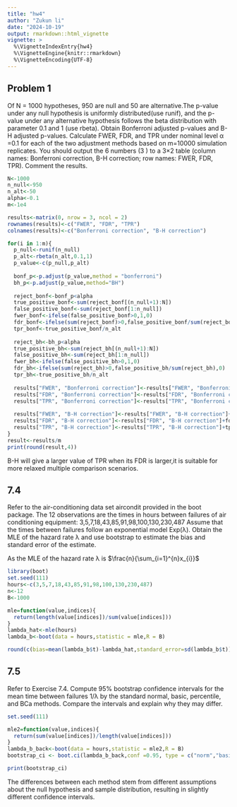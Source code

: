```yaml
---
title: "hw4"
author: "Zukun li"
date: "2024-10-19"
output: rmarkdown::html_vignette
vignette: >
  %\VignetteIndexEntry{hw4}
  %\VignetteEngine{knitr::rmarkdown}
  %\VignetteEncoding{UTF-8}
---
```


## Problem 1 

Of N = 1000 hypotheses, 950 are null and 50 are alternative.The p-value under any null hypothesis is uniformly distributed(use runif), and the p-value under any alternative hypothesis follows the beta distribution with parameter 0.1 and 1 (use rbeta). Obtain Bonferroni adjusted p-values and B-H adjusted p-values. Calculate FWER, FDR, and TPR under nominal level α =0.1 for each of the two adjustment methods based on m=10000 simulation replicates. You should output the 6 numbers (3 ) to a 3×2 table (column names: Bonferroni correction, B-H correction; row names: FWER, FDR, TPR). Comment the results.
```r
N<-1000
n_null<-950
n_alt<-50
alpha<-0.1
m<-1e4

results<-matrix(0, nrow = 3, ncol = 2)
rownames(results)<-c("FWER", "FDR", "TPR")
colnames(results)<-c("Bonferroni correction", "B-H correction")

for(i in 1:m){
  p_null<-runif(n_null)
  p_alt<-rbeta(n_alt,0.1,1)
  p_value<-c(p_null,p_alt)
  
  bonf_p<-p.adjust(p_value,method = "bonferroni")
  bh_p<-p.adjust(p_value,method="BH")
  
  reject_bonf<-bonf_p<alpha
  true_positive_bonf<-sum(reject_bonf[(n_null+1):N])
  false_positive_bonf<-sum(reject_bonf[1:n_null])
  fwer_bonf<-ifelse(false_positive_bonf>0,1,0)
  fdr_bonf<-ifelse(sum(reject_bonf)>0,false_positive_bonf/sum(reject_bonf),0)
  tpr_bonf<-true_positive_bonf/n_alt
  
  reject_bh<-bh_p<alpha
  true_positive_bh<-sum(reject_bh[(n_null+1):N])
  false_positive_bh<-sum(reject_bh[1:n_null])
  fwer_bh<-ifelse(false_positive_bh>0,1,0)
  fdr_bh<-ifelse(sum(reject_bh)>0,false_positive_bh/sum(reject_bh),0)
  tpr_bh<-true_positive_bh/n_alt
  
  results["FWER", "Bonferroni correction"]<-results["FWER", "Bonferroni correction"]+fwer_bonf
  results["FDR", "Bonferroni correction"]<-results["FDR", "Bonferroni correction"]+fdr_bonf
  results["TPR", "Bonferroni correction"]<-results["TPR", "Bonferroni correction"]+tpr_bonf
  
  results["FWER", "B-H correction"]<-results["FWER", "B-H correction"]+fwer_bh
  results["FDR", "B-H correction"]<-results["FDR", "B-H correction"]+fdr_bh
  results["TPR", "B-H correction"]<-results["TPR", "B-H correction"]+tpr_bh
}
result<-results/m
print(round(result,4))
```
B-H will give a larger value of TPR when its FDR is larger,it is suitable for more relaxed multiple comparison scenarios.

## 7.4
Refer to the air-conditioning data set aircondit provided in the boot package. The 12 observations are the times in hours between failures of air conditioning equipment:
3,5,7,18,43,85,91,98,100,130,230,487
Assume that the times between failures follow an exponential model Exp(λ). Obtain the MLE of the hazard rate λ and use bootstrap to estimate the bias and standard error of the estimate.

As the MLE of the hazard rate λ is $\frac{n}{\sum_{i=1}^{n}x_{i}}$
```r
library(boot)
set.seed(111)
hours<-c(3,5,7,18,43,85,91,98,100,130,230,487)
n<-12
B<-1000

mle=function(value,indices){
  return(length(value[indices])/sum(value[indices]))
}
lambda_hat<-mle(hours)
lambda_b<-boot(data = hours,statistic = mle,R = B)

round(c(bias=mean(lambda_b$t)-lambda_hat,standard_error=sd(lambda_b$t)),4)
```



## 7.5
Refer to Exercise 7.4. Compute 95% bootstrap confidence intervals for the mean time between failures 1/λ by the standard normal, basic, percentile, and BCa methods. Compare the intervals and explain why they may differ.

```r
set.seed(111)

mle2=function(value,indices){
  return(sum(value[indices])/length(value[indices]))
}
lambda_b_back<-boot(data = hours,statistic = mle2,R = B)
bootstrap_ci <- boot.ci(lambda_b_back,conf =0.95, type = c("norm","basic", "perc", "bca"))

print(bootstrap_ci)
```
The differences between each method stem from different assumptions about the null hypothesis and sample distribution, resulting in slightly different confidence intervals.
